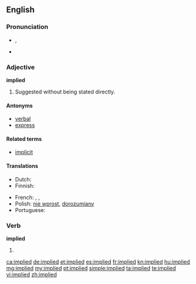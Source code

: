 ==English==

===Pronunciation===
* {{IPA|/ɪmˈplaɪd/}}, {{SAMPA|/Im"plaId/}}
* {{audio|en-us-implied.ogg|Audio (US)}}

===Adjective===
'''implied'''

# Suggested without being stated directly.

====Antonyms====
* [[verbal]]
* [[express]]

====Related terms====
* [[implicit]]

====Translations====
{{trans-top|suggested without being stated directly}}
* Dutch: {{t-|nl|onrechtstreeks}}
* Finnish: {{t-|fi|epäsuora}}
{{trans-mid}}
* French: {{t+|fr|sous-entendu|m}}, {{t|fr|sous-entendue|f}}, {{t+|fr|implicite|m|f}}
* Polish: [[nie wprost]], [[dorozumiany]] {{m}}
* Portuguese: {{t|pt|subentendido|m}}
{{trans-bottom}}

===Verb===
'''implied'''

# {{past of|imply}}

[[ca:implied]]
[[de:implied]]
[[et:implied]]
[[es:implied]]
[[fr:implied]]
[[kn:implied]]
[[hu:implied]]
[[mg:implied]]
[[my:implied]]
[[pt:implied]]
[[simple:implied]]
[[ta:implied]]
[[te:implied]]
[[vi:implied]]
[[zh:implied]]